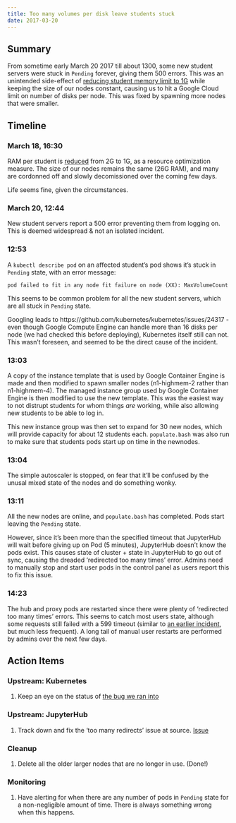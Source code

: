 ```yaml
---
title: Too many volumes per disk leave students stuck
date: 2017-03-20 
---
```


## Summary ##

From sometime early March 20 2017 till about 1300, some new student servers were stuck in `Pending` forever, giving them 500 errors. This was an unintended side-effect of [reducing student memory limit to 1G](https://github.com/data-8/infrastructure/issues/16) while keeping the size of our nodes constant, causing us to hit a Google Cloud limit on number of disks per node. This was fixed by spawning more nodes that were smaller.

## Timeline ##

### March 18, 16:30 ##

RAM per student is [reduced](https://github.com/data-8/infrastructure/issues/16) from 2G to 1G, as a resource optimization measure. The size of our nodes remains the same (26G RAM), and many are cordonned off and slowly decomissioned over the coming few days.

Life seems fine, given the circumstances.

### March 20, 12:44 ##

New student servers report a 500 error preventing them from logging on. This is deemed widespread & not an isolated incident.

### 12:53 ##

A `kubectl describe pod` on an affected student's pod shows it's stuck in `Pending` state, with an error message:

```
pod failed to fit in any node fit failure on node (XX): MaxVolumeCount
```

This seems to be common problem for all the new student servers, which are all stuck in `Pending` state.

Googling leads to https://github.com/kubernetes/kubernetes/issues/24317 - even though Google Compute Engine can handle more than 16 disks per node (we had checked this before deploying), Kubernetes itself still can not. This wasn't foreseen, and seemed to be the direct cause of the incident.

### 13:03 ###

A copy of the instance template that is used by Google Container Engine is made and then modified to spawn smaller nodes (n1-highmem-2 rather than n1-highmem-4). The managed instance group used by Google Container Engine is then modified to use the new template. This was the easiest way to not distrupt students for whom things *are* working, while also allowing new students to be able to log in.

This new instance group was then set to expand for 30 new nodes, which will provide capacity for about 12 students each. `populate.bash` was also run to make sure that students pods start up on time in the newnodes.

### 13:04 ###

The simple autoscaler is stopped, on fear that it'll be confused by the unusal mixed state of the nodes and do something wonky.

### 13:11 ###

All the new nodes are online, and `populate.bash` has completed. Pods start leaving the `Pending` state.

However, since it's been more than the specified timeout that JupyterHub will wait before giving up on Pod (5 minutes), JupyterHub doesn't know the pods exist. This causes state of cluster + state in JupyterHub to go out of sync, causing the dreaded 'redirected too many times' error. Admins need to manually stop and start user pods in the control panel as users report this to fix this issue.

### 14:23 ###

The hub and proxy pods are restarted since there were plenty of 'redirected too many times' errors. This seems to catch most users state, although some requests still failed with a 599 timeout (similar to [an earlier incident](2017-02-24-proxy-death-incident.md), but much less frequent). A long tail of manual user restarts are performed by admins over the next few days.

## Action Items ##

### Upstream: Kubernetes ###

1. Keep an eye on the status of [the bug we ran into](https://github.com/kubernetes/kubernetes/issues/24317)

### Upstream: JupyterHub ###

1. Track down and fix the 'too many redirects' issue at source. [Issue](https://github.com/data-8/infrastructure/issues/17)

### Cleanup ###

1. Delete all the older larger nodes that are no longer in use. (Done!)

### Monitoring ###

1. Have alerting for when there are any number of pods in `Pending` state for a non-negligible amount of time. There is always something wrong when this happens.
